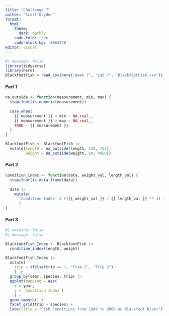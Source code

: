 ```yaml
---
title: "Challenge 7"
author: "Scott Brydon"
format: 
  html: 
    theme:
      dark: darkly
    code-fold: true
    code-block-bg: '#063970'
editor: visual
---
```


```r
#| message: false
library(tidyverse)
library(here)
BlackfootFish = read_csv(here("Week 7", "Lab 7", "BlackfootFish.csv"))
```

#### Part 1

```r
na_outside <- function(measurement, min, max) {
  stopifnot(is.numeric(measurement))
  
  case_when(
    {{ measurement }} < min ~ NA_real_,
    {{ measurement }} > max ~ NA_real_,
    TRUE ~ {{ measurement }}
  )
}

BlackfootFish <- BlackfootFish |> 
  mutate(length = na_outside(length, 150, 762),
         weight = na_outside(weight, 60, 4000))
```

#### Part 2

```r
condition_index <- function(data, weight_val, length_val) {
  stopifnot(is.data.frame(data))
  
  data |> 
    mutate(
      'Condition Index' = (({{ weight_val }} / {{ length_val }} ** 3) * 100)
      )
}
```

#### Part 3

```r
#| warning: false
#| message: false

BlackfootFish_Index <- BlackfootFish |> 
  condition_index(length, weight)

BlackfootFish_Index |> 
  mutate(
    trip = ifelse(trip == 1, "Trip 1", "Trip 2")
    ) |> 
  group_by(year, species, trip) |> 
  ggplot(mapping = aes(
    x = year, 
    y = `Condition Index`)
    ) +
  geom_smooth() +
  facet_grid(trip ~ species) +
  labs(title = "Fish Conditions from 1989 to 2006 on Blackfoot River")
```
